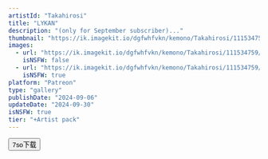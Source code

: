 ```yaml
---
artistId: "Takahirosi"
title: "LYKAN"
description: "(only for September subscriber)..."
thumbnail: "https://ik.imagekit.io/dgfwhfvkn/kemono/Takahirosi/111534759/p28_1_ori_1_2kVNqIU5k.avif?updatedAt=1737607743941"
images:
  - url: "https://ik.imagekit.io/dgfwhfvkn/kemono/Takahirosi/111534759/p28_1_ori_1_2kVNqIU5k.avif?updatedAt=1737607743941"
    isNSFW: false
  - url: "https://ik.imagekit.io/dgfwhfvkn/kemono/Takahirosi/111534759/p28_1_ori_6c_4_uihj4tV.avif?updatedAt=1737607743095"
    isNSFW: true
platform: "Patreon"
type: "gallery"
publishDate: "2024-09-06"
updateDate: "2024-09-30"
isNSFW: true
tier: "+Artist pack"
---
```



<Button
      isExternal
      isBlock
      variant="flat"
      color="foreground"
      as={Link}
      href="https://pan.7so.top/f/MZE0Hz/_1_LYKAN.7z"
    >
      7so下载
    </Button>